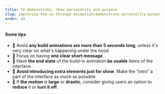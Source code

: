 ```yaml
---
title: To demonstrate, show personality and purpose
slug: improving-the-ux-through-animation/demonstrate-personality-purpose
order: 43
---
```


<Article
  first="Using animation to"
  second="demonstrate, show personality and purpose"
>

#### Some tips

- 🌿 Avoid **any build animations are more than 5 seconds long**, unless it's very clear on what's happening under the hood
- 🌿 Focus on having **one clear short message**
- 🌿 Have **the end state** of the build-in animation **be usable** items of the interface.
- 🌿 **Avoid introducing extra elements just for show**. Make the “intro” a part of the interface as much as possible.
- 🌿 If **the motion** is **large** or **drastic**, consider giving users an option to **reduce** it or **turn it off**.

</Article>
